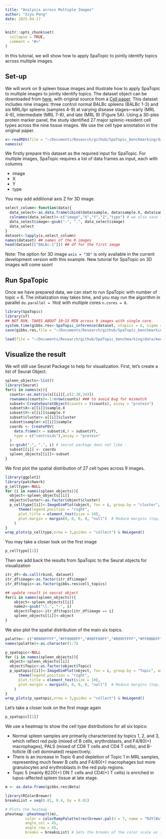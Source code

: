 ```yaml
---
title: "Analysis across Multiple Images"
author: "Xiyu Peng"
date: 2025-04-17
---
```


```r
knitr::opts_chunk$set(
  collapse = TRUE,
  comment = "#>"
)
```

In this tutorial, we will show how to apply SpaTopic to jointly identify topics across multiple images.

## Set-up

We will work on 9 spleen tissue images and illustrate how to apply SpaTopic to multiple images to jointly identify topics. The dataset object can be downloaded from [here](https://drive.google.com/drive/folders/1_mJUjzQXWgUZlwUaLq0HKxX-aqgiQ8eD?usp=sharing), with original source from a [Cell paper](https://www.cell.com/cell/fulltext/S0092-8674(18)30904-8?_returnURL=https%3A%2F%2Flinkinghub.elsevier.com%2Fretrieve%2Fpii%2FS0092867418309048%3Fshowall%3Dtrue). 
This dataset includes nine images: three control normal BALBc spleens (BALBc 1-3) and six MRL/lpr spleens (samples 4-9) at varying disease stages—early (MRL 4-6), intermediate (MRL 7-8), and late (MRL 9) (Figure 5A). 
Using a 30-plex protein marker panel, the study identified 27 major splenic-resident cell types across the nine tissue images.
We use the cell type annotation in the original paper.

```r
x<-readRDS(file = "~/Documents/Research/github/SpaTopic_benchmarking/data/mouse_spleen_data/spleen_df.rds")
names(x)
```

We firstly prepare this dataset as the required input for SpaTopic. 
For multiple images, SpaTopic requires a list of data frames as input, each with columns

- image
- X
- Y
- type

You may add additional axis Z for 3D image.

```r
select_column<-function(data){
  data_select<-as.data.frame(cbind(data$sample, data$sample.X, data$sample.Y, data$sample.Z, data$cluster))
  colnames(data_select)<-c("image","X","Y","Z","type") # we also save the coordinate on Z axis
  data_select$image<-gsub("-", ".", data_select$image)
  data_select
}
dataset<-lapply(x,select_column)
names(dataset) ## names of the 9 images
head(dataset[["BALBc-1"]]) ## df for the first image
```

Note: The option for 3D image `axis = "3D"` is only available in the current development version with this example. New tutorial for SpaTopic on 3D images will come soon!

## Run SpaTopic

Once we have prepared data, we can start to run SpaTopic with number of topic = 6. The initialization may takes time, and you may run the algorithm in parallel `do.parallel = TRUE` with multiple cores `n.cores = 8`.

```r
library(SpaTopic)
library(sf)
## NOT RUN, TAKES ABOUT 10~15 MIN across 9 images with single core.
system.time(gibbs.res<-SpaTopic_inference(dataset, ntopics = 6, sigma = 20, region_radius = 150, burnin = 1500))
save(gibbs.res,file = "~/Documents/Research/github/SpaTopic_benchmarking/data/mouse_spleen_data/gibbs.res.v2.rdata")
```

```r
load(file = "~/Documents/Research/github/SpaTopic_benchmarking/data/mouse_spleen_data/gibbs.res.v2.rdata")
```

## Visualize the result

We will still use Seurat Package to help for visualization.
First, let's create a list of Seurat Object.

```r
spleen_objects<-list()
library(Seurat)
for(i in names(x)){
  counts<-as.matrix(x[[i]][,c(2:30,34)])
  rownames(counts)<-1:nrow(counts) ### to avoid bug for mismatch
  subset<-CreateSeuratObject(counts = t(counts), assay = "protein")
  subset$X<-x[[i]]$sample.X
  subset$Y<-x[[i]]$sample.Y
  subset$cluster<-x[[i]]$cluster
  subset$sample<-x[[i]]$sample
  coords <- CreateFOV(
    data.frame(X = subset$X,Y = subset$Y),
    type = c("centroids"),assay = "protein"
  )
  i<-gsub("-", ".", i) # seurat package does not like -
  subset[[i]] <- coords
  spleen_objects[[i]]<-subset
}
```

We first plot the spatial distribution of 27 cell types across 9 images.

```r
library(ggplot2)
library(patchwork)
p_celltype<-NULL
for (i in names(spleen_objects)){
  object<-spleen_objects[[i]]
  object$cluster<-as.factor(object$cluster)
  p_celltype[[i]]<-ImageDimPlot(object, fov = i, group.by = "cluster", axes = FALSE, dark.background = F,cols = "glasbey")  + ggtitle(i) +    
      theme(legend.position = "right",
      plot.title = element_text(size = 10),
      plot.margin = margin(0, 0, 0, 0, "null")  # Reduce margins (top, right, bottom, left)
    )
}
wrap_plots(p_celltype,nrow = 3,guides = "collect") & NoLegend()
```

You may take a closer look on the first image

```r
p_celltype[[1]]
```


Then we add back the results from SpaTopic to the Seurat objects for visualization

```r
itr_df<-do.call(rbind, dataset)
itr_df$image<-as.factor(itr_df$image)
itr_df$topic<-as.factor(gibbs.res$cell_topics)

## update result in seurat object
for(i in names(spleen_objects)){
    object<-spleen_objects[[i]]
    name2<-gsub("\\.", "-", i)
    object$Topic<-itr_df$topic[itr_df$image == i]
    spleen_objects[[i]]<-object
}
```

We also plot the spatial distribution of the main six topics.

```r
palatte<- c("#0000FFFF","#FF0000FF","#00FF00FF","#009FFFFF","#FF00B6FF","#005300FF","#FFD300FF")
names(palatte)<-as.character(1:7)

p_spatopic<-NULL
for (i in names(spleen_objects)){
  object<-spleen_objects[[i]]
  object$Topic<-as.factor(object$Topic)
  p_spatopic[[i]]<-ImageDimPlot(object, fov = i, group.by = "Topic", axes = FALSE, dark.background = F,cols = palatte)  + ggtitle(i) +    
      theme(legend.position = "right",
      plot.title = element_text(size = 10),
      plot.margin = margin(0, 0, 0, 0, "null")  # Reduce margins (top, right, bottom, left)
    )
}
wrap_plots(p_spatopic,nrow = 3,guides = "collect") & NoLegend()
```

Let's take a closer look on the first image again

```r
p_spatopic[[1]]
```


We use a heatmap to show the cell type distributions for all six topics:

- Normal spleen samples are primarily characterized by topics 1, 2, and 3, which reflect red pulp (mixed of B cells, erythroblasts, and F4/80(+) macrophages), PALS (mixed of CD8 T cells and CD4 T cells), and B-follicle (B cell dominated) respectively. 
- There is an increase in Topic 6 and depletion of Topic 1 in MRL samples, representing much fewer B cells and F4/80(+) macrophages but more granulocytes and erythroblasts in the red pulp regions. 
- Topic 5 (mainly B220(+) DN T cells and CD4(+) T cells) is enriched in lupus-affected spleen tissue at late stage. 

```r
m <- as.data.frame(gibbs.res$Beta)

library(RColorBrewer)
breaksList = seq(0.01, 0.4, by = 0.01)

# Plots the heatmap
pheatmap::pheatmap(t(m), 
         color = colorRampPalette(rev(brewer.pal(n = 7, name = "RdYlBu")))(length(breaksList)), 
         angle_col = 45,
         angle_row = 45,
         breaks = breaksList) # Sets the breaks of the color scale as in breaks List
```
